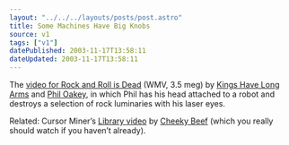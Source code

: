 ```yaml
---
layout: "../../../layouts/posts/post.astro"
title: Some Machines Have Big Knobs
source: v1
tags: ["v1"]
datePublished: 2003-11-17T13:58:11
dateUpdated: 2003-11-17T13:58:11
---
```


The [video for Rock and Roll is Dead][1] (WMV, 3.5 meg) by [Kings Have Long Arms][2] and [Phil Oakey][3], in which Phil has his head attached to a robot and destroys a selection of rock luminaries with his laser eyes.

Related: Cursor Miner&#8217;s [Library video][4] by [Cheeky Beef][5] (which you really should watch if you haven&#8217;t already).

[1]: http://www.league-online.com/rnr.wmv "Rock and Roll is Dead"
[2]: http://www.kingshavelongarms.co.uk/ "The magical world of Kings Have Long Arms"
[3]: http://www.league-online.com/ "Secrets Online: Unofficial Human League site (kindly hosting the video)"
[4]: http://www.unchartedaudio.com/releases/unch005/video/ "Uncharted Audio: Cursor Miner's Library video"
[5]: http://www.cheekybeef.co.uk/
